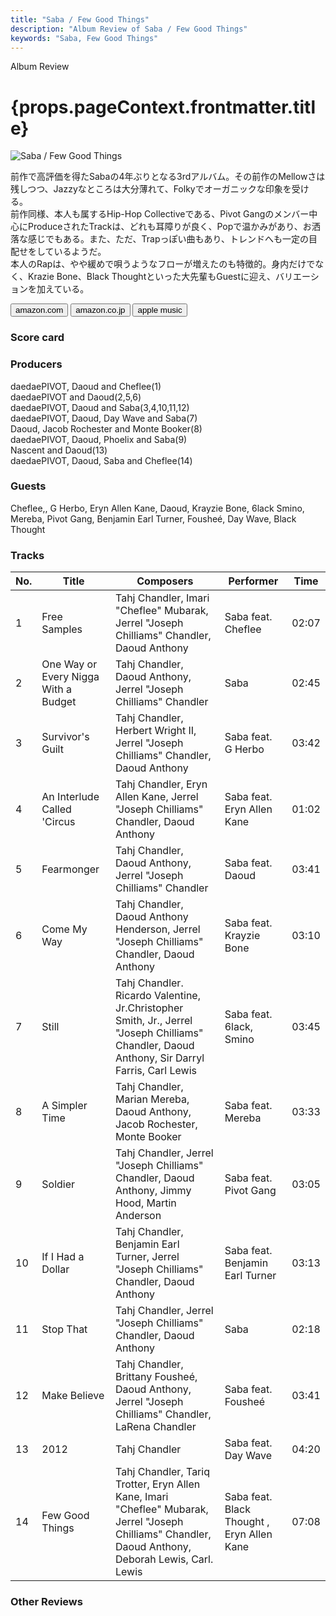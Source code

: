 ```yaml
---
title: "Saba / Few Good Things"
description: "Album Review of Saba / Few Good Things"
keywords: "Saba, Few Good Things"
---
```






<p className="largeP">Album Review</p>
<h1 className="h1--no--margin">{props.pageContext.frontmatter.title}</h1>

<Row className="image-card-group">
	<Column colMd={3} colLg={4} noGutterMdLeft="">
    <ImageCard>

![Saba / Few Good Things](../../images/cd/saba2L.jpg)

</ImageCard>
	</Column>
	<Column colMd={4} colLg={8} noGutterMdLeft="">
	<p>
	  前作で高評価を得たSabaの4年ぶりとなる3rdアルバム。その前作のMellowさは残しつつ、Jazzyなところは大分薄れて、Folkyでオーガニックな印象を受ける。
    <br/>前作同様、本人も属するHip-Hop Collectiveである、Pivot Gangのメンバー中心にProduceされたTrackは、どれも耳障りが良く、Popで温かみがあり、お洒落な感じでもある。また、ただ、Trapっぽい曲もあり、トレンドへも一定の目配せをしているようだ。
    <br/>本人のRapは、やや緩めで唄うようなフローが増えたのも特徴的。身内だけでなく、Krazie Bone、Black Thoughtといった大先輩もGuestに迎え、バリエーションを加えている。
  </p>
  <div>
	  <Button className="button-right-mergin" href="https://amzn.to/3PZ3nFI" renderIcon={ArrowUpRight} size='sm' kind='primary'>
      amazon.com
    </Button>
    <Button className="button-right-mergin" href="https://amzn.to/3GQONfb" renderIcon={ArrowUpRight} size='sm' kind='secondary'>
      amazon.co.jp
    </Button>
    <Button className="button-right-mergin" href="https://apple.co/39cLGlg" renderIcon={ArrowUpRight} size='sm' kind='tertiary'>
      apple music
    </Button>
    <AdvJS2/>
	</div>
	</Column>
</Row>
<Row >
  <Column colMd={4} colLg={4} noGutterMdLeft="">
    <div>
      <h3>Score card</h3>
	    <SliderJS1 value="2" />
      <SliderJS2 value="2" />
	    <SliderJS3 value="1" />
      <SliderJS4 value="9" />
    </div>
  </Column>
  <Column colMd={4} colLg={8} noGutterMdLeft="">
    <div>
      <h3>Producers</h3>
      <p>
        daedaePIVOT, Daoud and Cheflee(1)
        <br/>daedaePIVOT and Daoud(2,5,6)
        <br/>daedaePIVOT, Daoud and Saba(3,4,10,11,12)
        <br/>daedaePIVOT, Daoud, Day Wave and Saba(7)
        <br/>Daoud, Jacob Rochester and Monte Booker(8)
        <br/>daedaePIVOT, Daoud, Phoelix and Saba(9)
        <br/>Nascent and Daoud(13)
        <br/>daedaePIVOT, Daoud, Saba and Cheflee(14)
      </p>
      <h3>Guests</h3>
      <p>
        Cheflee,, G Herbo, Eryn Allen Kane, Daoud, Krayzie Bone, 6lack Smino, Mereba, Pivot Gang, Benjamin Earl Turner, Fousheé, Day Wave, Black Thought
      </p>
    </div>
  </Column>
</Row>

<h3>Tracks</h3>

| No. | Title                                | Composers                                                                                                                                             | Performer                                  | Time  |
| --- | ------------------------------------ | ----------------------------------------------------------------------------------------------------------------------------------------------------- | ------------------------------------------ | ----- |
| 1   | Free Samples                         | Tahj Chandler, Imari "Cheflee" Mubarak, Jerrel "Joseph Chilliams" Chandler, Daoud Anthony                                                             | Saba feat. Cheflee                         | 02:07 |
| 2   | One Way or Every Nigga With a Budget | Tahj Chandler, Daoud Anthony, Jerrel "Joseph Chilliams" Chandler                                                                                      | Saba                                       | 02:45 |
| 3   | Survivor's Guilt                     | Tahj Chandler, Herbert Wright II, Jerrel "Joseph Chilliams" Chandler, Daoud Anthony                                                                   | Saba feat. G Herbo                         | 03:42 |
| 4   | An Interlude Called 'Circus          | Tahj Chandler, Eryn Allen Kane, Jerrel "Joseph Chilliams" Chandler, Daoud Anthony                                                                     | Saba feat. Eryn Allen Kane                 | 01:02 |
| 5   | Fearmonger                           | Tahj Chandler, Daoud Anthony, Jerrel "Joseph Chilliams" Chandler                                                                                      | Saba feat. Daoud                           | 03:41 |
| 6   | Come My Way                          | Tahj Chandler, Daoud Anthony Henderson, Jerrel "Joseph Chilliams" Chandler, Daoud Anthony                                                             | Saba feat. Krayzie Bone                    | 03:10 |
| 7   | Still                                | Tahj Chandler. Ricardo Valentine, Jr.Christopher Smith, Jr., Jerrel "Joseph Chilliams" Chandler, Daoud Anthony, Sir Darryl Farris, Carl Lewis         | Saba feat. 6lack, Smino                    | 03:45 |
| 8   | A Simpler Time                       | Tahj Chandler, Marian Mereba, Daoud Anthony, Jacob Rochester, Monte Booker                                                                            | Saba feat. Mereba                          | 03:33 |
| 9   | Soldier                              | Tahj Chandler, Jerrel "Joseph Chilliams" Chandler, Daoud Anthony, Jimmy Hood, Martin Anderson                                                         | Saba feat. Pivot Gang                      | 03:05 |
| 10  | If I Had a Dollar                    | Tahj Chandler, Benjamin Earl Turner, Jerrel "Joseph Chilliams" Chandler, Daoud Anthony                                                                | Saba feat. Benjamin Earl Turner            | 03:13 |
| 11  | Stop That                            | Tahj Chandler, Jerrel "Joseph Chilliams" Chandler, Daoud Anthony                                                                                      | Saba                                       | 02:18 |
| 12  | Make Believe                         | Tahj Chandler, Brittany Fousheé, Daoud Anthony, Jerrel "Joseph Chilliams" Chandler, LaRena Chandler                                                   | Saba feat. Fousheé                         | 03:41 |
| 13  | 2012                                 | Tahj Chandler                                                                                                                                         | Saba feat. Day Wave                        | 04:20 |
| 14  | Few Good Things                      | Tahj Chandler, Tariq Trotter, Eryn Allen Kane, Imari "Cheflee" Mubarak, Jerrel "Joseph Chilliams" Chandler, Daoud Anthony, Deborah Lewis, Carl. Lewis | Saba feat. Black Thought , Eryn Allen Kane | 07:08 |

<AdvJS3 />

<h3>Other Reviews</h3>

<Row>
  <Column colMd={3} colLg={3} noGutterMdLeft>
    <Review1 />
  </Column>
</Row>

<AdvJS3 />